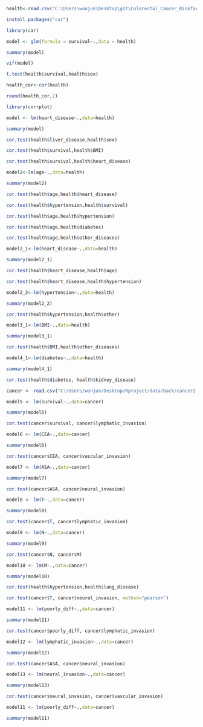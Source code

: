 ```r
health<-read.csv("C:\Users\wonjun\Desktop\git\Colorectal_Cancer_Riskfactor_Analisys/sample_dataset.csv", stringsAsFactors = TRUE)
```

```r
install.packages("car")
```
```r
library(car)
```


```r
model <- glm(formula = survival~.,data = health)
```

```r
summary(model)
```

```r
vif(model)
```


```r
t.test(health$survival,health$sex)
```


```r
health_cor<-cor(health)
```

```r
round(health_cor,2)
```


```r
library(corrplot)
```

```r
model <- lm(heart_disease~.,data=health)
```

```r
summary(model)
```

```r
cor.test(health$liver_disease,health$sex)
```

```r
cor.test(health$survival,health$BMI)
```

```r
cor.test(health$survival,health$heart_disease)
```

```r
model2<-lm(age~.,data=health)
```

```r
summary(model2)
```

```r
cor.test(health$age,health$heart_disease)
```

```r
cor.test(health$hypertension,health$survival)
```

```r
cor.test(health$age,health$hypertension)
```

```r
cor.test(health$age,health$diabetes)
```

```r
cor.test(health$age,health$other_diseases)
```

```r
model2_1<-lm(heart_disease~.,data=health)
```

```r
summary(model2_1)
```

```r
cor.test(health$heart_disease,health$age)
```

```r
cor.test(health$heart_disease,health$hypertension)
```

```r
model2_2<-lm(hypertension~.,data=health)
```

```r
summary(model2_2)
```

```r
cor.test(health$hypertension,health$other)
```

```r
model3_1<-lm(BMI~.,data=health)
```

```r
summary(model3_1)
```

```r
cor.test(health$BMI,health$other_diseases)
```

```r
model4_1<-lm(diabetes~.,data=health)
```

```r
summary(model4_1)
```

```r
cor.test(health$diabetes, health$kidney_disease)
```

```r
cancer <- read.csv("C:/Users/wonjun/Desktop/Rproject/data/back/cancer2.csv", stringsAsFactors = TRUE)
```

```r
model5 <- lm(survival~.,data=cancer)
```

```r
summary(model5)
```

```r
cor.test(cancer$survival, cancer$lymphatic_invasion)
```

```r
model6 <- lm(CEA~.,data=cancer)
```

```r
summary(model6)
```

```r
cor.test(cancer$CEA, cancer$vascular_invasion)
```

```r
model7 <- lm(ASA~.,data=cancer)
```

```r
summary(model7)
```

```r
cor.test(cancer$ASA, cancer$neural_invasion)
```

```r
model8 <- lm(T~.,data=cancer)
```

```r
summary(model8)
```

```r
cor.test(cancer$T, cancer$lymphatic_invasion)
```

```r
model9 <- lm(N~.,data=cancer)
```

```r
summary(model9)
```

```r
cor.test(cancer$N, cancer$M)
```

```r
model10 <- lm(M~.,data=cancer)
```

```r
summary(model10)
```

```r
cor.test(health$hypertension,health$lung_disease)
```

```r
cor.test(cancer$T, cancer$neural_invasion, method="pearson")
```

```r
model11 <- lm(poorly_diff~.,data=cancer)
```

```r
summary(model11)
```

```r
cor.test(cancer$poorly_diff, cancer$lymphatic_invasion)
```

```r
model12 <- lm(lymphatic_invasion~.,data=cancer)
```

```r
summary(model12)
```

```r
cor.test(cancer$ASA, cancer$neural_invasion)
```

```r
model13 <- lm(neural_invasion~.,data=cancer)
```

```r
summary(model13)
```

```r
cor.test(cancer$neural_invasion, cancer$vascular_invasion)
```

```r
model11 <- lm(poorly_diff~.,data=cancer)
```

```r
summary(model11)
```

```r

```

```r

```

